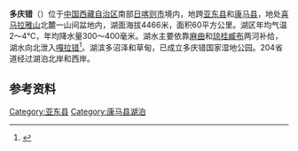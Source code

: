 {{ViewTibetanScript}}
{{Infobox_lake
 |湖泊名稱 =多庆错
 |湖泊照片 = 
 |湖泊照片標題 = 
 |測深圖 =
 |測深圖標題 =
 |湖泊所在地 = {{CHN}}[[西藏自治区|西藏自治区]]
 |座標 = {{coord|28|08|N|89|21|E|display=inline,title|scale:500000_type:waterbody_region:CN}}
 |湖泊類別 = [[咸水湖|咸水湖]]
 |流入 =[[麻曲|麻曲]]、[[琼桂臧布|琼桂臧布]]等
 |流出 =
 |集水區面積 = 
 |集水區國家 =
 |湖泊長度 = 
 |湖泊闊度 =
 |湖泊面積 = 60平方公里
 |平均深度 = 
 |最深深度 = 
 |水體體積 = 
 |湖水停留時間 =
 |湖岸線長度 = 
 |海拔高度 = 4466米
 |湖中島嶼 =
 |湖邊城鎮 =
}}
{{Location map
 |China Tibet|mark=<!--dot-->Blue pog.svg
 |lat_deg=28|lat_min=08|lat_sec =
 |lon_deg=89|lon_min=21|lon_sec =
 |caption=多庆错在[[西藏自治区|西藏自治区]]的位置。
 |position=right
 |width=350
 |float=right
}}
'''多庆错'''（{{bo|z=མདོ་ཆེན་མཚོ|w=mdo chen mtsho|t=Dochen Tso}}）位于[[中国|中国]][[西藏自治区|西藏自治区]]南部[[日喀则市|日喀则市]]境内，地跨[[亚东县|亚东县]]和[[康马县|康马县]]，地处[[喜马拉雅山|喜马拉雅山]]北麓一山间盆地内，湖面海拔4466米，面积60平方公里。湖区年均气温2～4℃，年均降水量300～400毫米。湖水主要依靠[[麻曲|麻曲]]和[[琼桂臧布|琼桂臧布]]两河补给，湖水向北泄入[[嘎拉错|嘎拉错]]<ref>{{cite book|author=王苏民 窦鸿身|title=中国湖泊志|format=M|edition=1|location=北京|publisher=科学出版社|year=1998|isbn=7-03-006706-1}}</ref>。湖滨多沼泽和草甸，已成立多庆错国家湿地公园。204省道经过湖泊北岸和西岸。
==参考资料==
{{Reflist}}

[[Category:亚东县|Category:亚东县]]
[[Category:康马县湖泊|Category:康马县湖泊]]